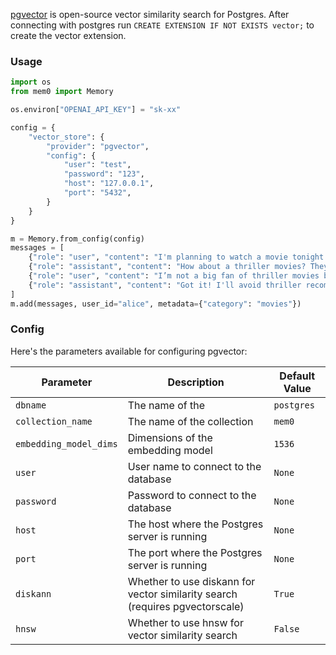 [pgvector](https://github.com/pgvector/pgvector) is open-source vector similarity search for Postgres. After connecting with postgres run `CREATE EXTENSION IF NOT EXISTS vector;` to create the vector extension.

### Usage

```python
import os
from mem0 import Memory

os.environ["OPENAI_API_KEY"] = "sk-xx"

config = {
    "vector_store": {
        "provider": "pgvector",
        "config": {
            "user": "test",
            "password": "123",
            "host": "127.0.0.1",
            "port": "5432",
        }
    }
}

m = Memory.from_config(config)
messages = [
    {"role": "user", "content": "I'm planning to watch a movie tonight. Any recommendations?"},
    {"role": "assistant", "content": "How about a thriller movies? They can be quite engaging."},
    {"role": "user", "content": "I’m not a big fan of thriller movies but I love sci-fi movies."},
    {"role": "assistant", "content": "Got it! I'll avoid thriller recommendations and suggest sci-fi movies in the future."}
]
m.add(messages, user_id="alice", metadata={"category": "movies"})
```

### Config

Here's the parameters available for configuring pgvector:

| Parameter | Description | Default Value |
| --- | --- | --- |
| `dbname` | The name of the  | `postgres` |
| `collection_name` | The name of the collection | `mem0` |
| `embedding_model_dims` | Dimensions of the embedding model | `1536` |
| `user` | User name to connect to the database | `None` |
| `password` | Password to connect to the database | `None` |
| `host` | The host where the Postgres server is running | `None` |
| `port` | The port where the Postgres server is running | `None` |
| `diskann` | Whether to use diskann for vector similarity search (requires pgvectorscale) | `True` |
| `hnsw` | Whether to use hnsw for vector similarity search | `False` |